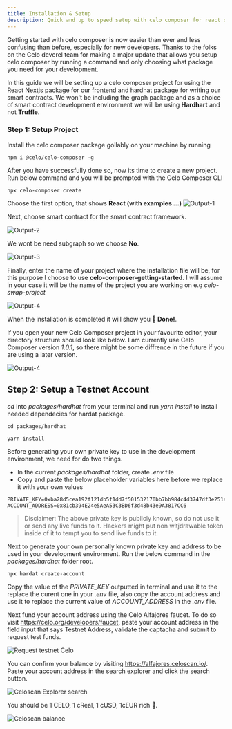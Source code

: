 ```yaml
---
title: Installation & Setup
description: Quick and up to speed setup with celo composer for react developers.
---
```


Getting started with celo composer is now easier than ever and less confusing than before, especially for new developers.
Thanks to the folks on the Celo deverel team for making a major update that allows you setup celo composer by running a command and only choosing what package you need for your development.

In this guide we will be setting up a celo composer project for using the React Nextjs package for our frontend and hardhat package for writing our smart contracts. We won't be including the graph package and as a choice of smart contract development environment we will be using **Hardhart** and not **Truffle**.

### Step 1: Setup Project

Install the celo composer package gollably on your machine by running

```
npm i @celo/celo-composer -g
```

After you have successfully done so, now its time to create a new project. Run below command and you will be prompted with the Celo Composer CLI

```
npx celo-composer create
```

Choose the first option, that shows **React (with examples ...)**
![Output-1](./images/output-1.png)

Next, choose smart contract for the smart contract framework.

![Output-2](./images/output-2.png)

We wont be need subgraph so we choose **No**.

![Output-3](./images/output-3.png)

Finally, enter the name of your project where the installation file will be, for this purpose I choose to use **celo-composer-getting-started**. I will assume in your case it will be the name of the project you are working on e.g _celo-swap-project_

![Output-4](./images/output-4.png)

When the installation is completed it will show you **💯 Done!**.

If you open your new Celo Composer project in your favourite editor, your directory structure should look like below. I am currently use Celo Composer version _1.0.1_, so there might be some diffrence in the future if you are using a later version.

![Output-4](./images/output-5.png)

## Step 2: Setup a Testnet Account

_cd_ into _packages/hardhat_ from your terminal and run _yarn install_ to install needed dependecies for hardat package.

```
cd packages/hardhat

yarn install
```

Before generating your own private key to use in the development environment, we need for do two things.

- In the current _packages/hardhat_ folder, create _.env_ file
- Copy and paste the below placeholder variables here before we replace it with your own values

```
PRIVATE_KEY=0xba28d5cea192f121db5f1dd7f501532170bb7bb984c4d3747df3e251e529f77d
ACCOUNT_ADDRESS=0x81cb394E24e5AeA53C3BD6f3d48b43e9A3817CC6
```

> Disclaimer: The above private key is publicly known, so do not use it or send any live funds to it. Hackers might put non witjdrawable token inside of it to tempt you to send live funds to it.

Next to generate your own personally known private key and address to be used in your development environment. Run the below command in the _packages/hardhat_ folder root.

```bash
npx hardat create-account
```

Copy the value of the _PRIVATE_KEY_ outputted in terminal and use it to the replace the curent one in your _.env_ file, also copy the account address and use it to replace the current value of _ACCOUNT_ADDRESS_ in the _.env_ file.

Next fund your account address using the Celo Alfajores faucet. To do so visit https://celo.org/developers/faucet, paste your account address in the field input that says Testnet Address, validate the captacha and submit to request test funds.

![Request testnet Celo](./images/output-6.png)

You can confirm your balance by visiting https://alfajores.celoscan.io/. Paste your account address in the search explorer and click the search button.

![Celoscan Explorer search](./images/output-7.png)

You should be 1 CELO, 1 cReal, 1 cUSD, 1cEUR rich 🤑.

![Celoscan balance](./images/output-8.png)
